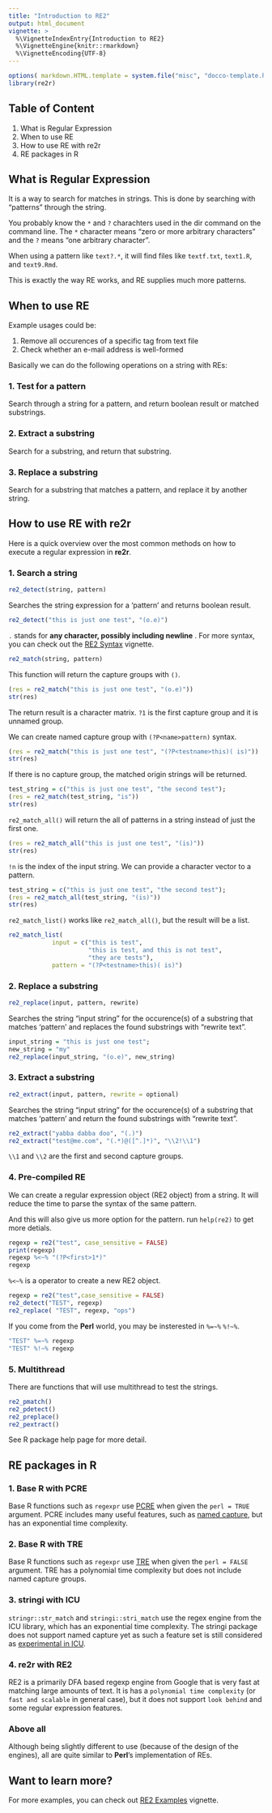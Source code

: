 ```yaml
---
title: "Introduction to RE2"
output: html_document
vignette: >
  %\VignetteIndexEntry{Introduction to RE2}
  %\VignetteEngine{knitr::rmarkdown}
  %\VignetteEncoding{UTF-8}
---
```


```r
options( markdown.HTML.template = system.file("misc", "docco-template.html", package = "knitr"))
library(re2r)
```

## Table of Content

1. What is Regular Expression
2. When to use RE
3. How to use RE with re2r
4. RE packages in R

## What is Regular Expression

It is a way to search for matches in strings. This is done by searching with "patterns" through the string.

You probably know the `*` and `?` charachters used in the dir command on the command line. The `*` character means "zero or more arbitrary characters" and the `?` means "one arbitrary character". 

When using a pattern like `text?.*`, it will find files like `textf.txt`, `text1.R`, and `text9.Rmd`.

This is exactly the way RE works, and RE supplies much more patterns.

## When to use RE

Example usages could be:

1. Remove all occurences of a specific tag from text file
2. Check whether an e-mail address is well-formed

Basically we can do the following operations on a string with REs:

### 1. Test for a pattern

Search through a string for a pattern, and return boolean result or matched substrings.

### 2. Extract a substring

Search for a substring, and return that substring.

### 3. Replace a substring

Search for a substring that matches a pattern, and replace it by another string.

## How to use RE with re2r

Here is a quick overview over the most common methods on how to execute a regular expression in **re2r**.

### 1. Search a string

```r
re2_detect(string, pattern)
```

Searches the string expression for a 'pattern' and returns boolean result.

```r
re2_detect("this is just one test", "(o.e)")
```

`.` stands for **any character, possibly including newline** . For more syntax, you can check out the [RE2 Syntax](./re2r-syntax.html) vignette.

```r
re2_match(string, pattern)
```

This function will return the capture groups with `()`.

```r
(res = re2_match("this is just one test", "(o.e)"))
str(res)
```

The return result is a character matrix. `?1` is the first capture group and it is unnamed group.

We can create named capture group with `(?P<name>pattern)` syntax.

```r
(res = re2_match("this is just one test", "(?P<testname>this)( is)"))
str(res)
```


If there is no capture group, the matched origin strings will be returned.

```r
test_string = c("this is just one test", "the second test");
(res = re2_match(test_string, "is"))
str(res)
```

`re2_match_all()` will return the all of patterns in a string instead of just the first one.

```r
(res = re2_match_all("this is just one test", "(is)"))
str(res)
```

`!n` is the index of the input string. We can provide a character vector to a pattern.

```r
test_string = c("this is just one test", "the second test");
(res = re2_match_all(test_string, "(is)"))
str(res)
```

`re2_match_list()` works like `re2_match_all()`, but the result will be a list.

```r
re2_match_list(
            input = c("this is test", 
                      "this is test, and this is not test", 
                      "they are tests"), 
            pattern = "(?P<testname>this)( is)")
```

### 2. Replace a substring

```r
re2_replace(input, pattern, rewrite)
```

Searches the string "input string" for the occurence(s) of a substring that matches 'pattern' and replaces the found substrings with "rewrite text".

```r
input_string = "this is just one test";
new_string = "my"
re2_replace(input_string, "(o.e)", new_string)
```

### 3. Extract a substring

```r
re2_extract(input, pattern, rewrite = optional)
```

Searches the string "input string" for the occurence(s) of a substring that matches 'pattern' and return the found substrings with "rewrite text".

```r
re2_extract("yabba dabba doo", "(.)")
re2_extract("test@me.com", "(.*)@([^.]*)", "\\2!\\1")
```

`\\1` and `\\2` are the first and second capture groups.

### 4. Pre-compiled RE

We can create a regular expression object (RE2 object) from a string. It will reduce the time to parse the syntax of the same pattern. 

And this will also give us more option for the pattern. run `help(re2)` to get more detials.

```r
regexp = re2("test", case_sensitive = FALSE)
print(regexp)
regexp %<~% "(?P<first>1*)"
regexp
```

`%<~%` is a operator to create a new RE2 object.

```r
regexp = re2("test",case_sensitive = FALSE)
re2_detect("TEST", regexp)
re2_replace( "TEST", regexp, "ops")
```

If you come from the **Perl** world, you may be insterested in `%=~%`  `%!~%`.

```r
"TEST" %=~% regexp
"TEST" %!~% regexp
```

### 5. Multithread

There are functions that will use multithread to test the strings.

```r
re2_pmatch()
re2_pdetect()
re2_preplace()
re2_pextract()
```

See R package help page for more detail. 

## RE packages in R

### 1. Base R with **PCRE**

Base R functions such as `regexpr` use [PCRE](http://www.pcre.org/) when given the `perl = TRUE` argument. PCRE includes many useful features, such as [named capture](https://github.com/tdhock/regex-tutorial#motivation-for-using-named-capture-regular-expressions-5-minutes), but has an exponential time complexity.

### 2. Base R with **TRE**

Base R functions such as `regexpr` use [TRE](https://github.com/laurikari/tre) when given the `perl = FALSE` argument. TRE has a polynomial time complexity but does not include named capture groups.

### 3. **stringi** with **ICU**

`stringr::str_match` and `stringi::stri_match` use the regex engine from the ICU library, which has an exponential time complexity. The stringi package does not support named capture yet as such a feature set is still considered as [experimental in ICU](https://github.com/hadley/stringr/pull/16).

### 4. **re2r** with **RE2**

RE2 is a primarily DFA based regexp engine from Google that is very fast at matching large amounts of text. It is has a `polynomial time complexity` (or `fast and scalable` in general case), but it does not support `look behind` and some regular expression features.

### Above all

Although being slightly different to use (because of the design of the engines), all are quite similar to **Perl**'s implementation of REs. 

## Want to learn more?

For more examples, you can check out [RE2 Examples](./re2r-examples.html) vignette.
